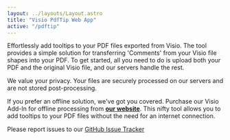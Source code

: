 ```yaml
---
layout: ../layouts/Layout.astro
title: "Visio PdfTip Web App"
active: "/pdftip"
---
```



Effortlessly add tooltips to your PDF files exported from Visio. The tool provides a simple solution
for transferring 'Comments' from your Visio file shapes into your PDF. To get started, all you need to
do is upload both your PDF and the original Visio file, and our servers handle the rest.

We value your privacy. Your files are securely processed on our servers and are not stored
post-processing.

If you prefer an offline solution, we've got you covered. Purchase our Visio Add-In for offline
processing from <a href="https://unmanagedvisio.com/products/visio-pdf-export-with-tooltips" target="_blank"><strong>our website</strong></a>.
This nifty tool allows you to add tooltips to your PDF files without the need for an internet connection.

Please report issues to our <a href="https://github.com/nbelyh/visiopdftip-webapp/issues" target="_blank">GitHub Issue Tracker</a>

<PdfTip client:load />
